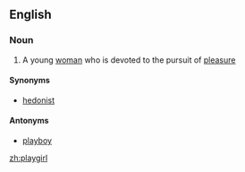 ==English==

===Noun===
{{en-noun}}

# A young [[woman]] who is devoted to the pursuit of [[pleasure]]

====Synonyms====
* [[hedonist]]

====Antonyms====
* [[playboy]]

[[zh:playgirl]]